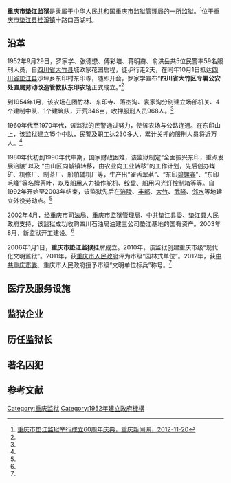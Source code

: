'''重庆市垫江监狱'''是隶属于[[中华人民共和国|中华人民共和国]][[重庆市监狱管理局|重庆市监狱管理局]]的一所监狱。<ref name=cqxww>[http://www.cq.chinanews.com.cn/n/20121120/363799.shtml 重庆市垫江监狱举行成立60周年庆典，重庆新闻网，2012-11-20]{{dead link|date=2018年4月 |bot=InternetArchiveBot |fix-attempted=yes }}</ref>位于[[重庆市|重庆市]][[垫江县|垫江县]][[桂溪镇|桂溪镇]]十路口西湖村。

==沿革==
1952年9月29日，罗家学、张德懋、傅彩培、蒋明裔、俞洪岳共5位民警率59名服刑人员，自[[四川省|四川省]][[大竹县|大竹县]]城欧家花园启程，徒步行走2天，在同年10月1日抵达[[四川省|四川省]][[垫江县|垫江县]]沙坪乡东印村东印寺，随即开会，罗家学宣布“'''四川省大竹区专署公安处直属劳动改造管教队东印农场'''正式成立。”<ref name=cqxww/>

到1954年1月，该农场在团竹林、东印寺、落凼沟、袁家沟分别建立场部机关、4个建制中队、1个建筑队，开荒346亩，收押服刑人员968人。<ref name=cqxww/>

1960年代至1970年代，该监狱的民警通过努力，使该农场与公路连通。在东印山上，该监狱建立15个中队，民警及职工达230多人，累计关押的服刑人员将近万人。<ref name=cqxww/>

1980年代初到1990年代中期，国家财政困难，该监狱制定“全面振兴东印，重点发展涪陵”以及 “由山区向城镇转移，由农业向工业转移”的工作计划，先后创办煤矿、机修厂、制茶厂、船舶辅机厂等，生产出“雀舌翠茗”、“东印[[碧螺春|碧螺春]]”、“东印毛峰”等名牌茶叶，以及船用人力操作舵机、绞盘、船用闪光灯控制箱等等。自1992年开始至2003年结束，该监狱先后在[[涪陵|涪陵]]、[[丰都|丰都]]、[[大竹|大竹]]、[[武隆|武隆]]、[[邻水|邻水]]等地建立外役劳动点。<ref name=cqxww/>

2002年4月，经[[重庆市司法局|重庆市司法局]]、[[重庆市监狱管理局|重庆市监狱管理局]]、中共垫江县委、垫江县人民政府支持，该监狱成功收购四川石油局油建三公司垫江基地的国有资产。2003年8月，新监狱开工建设。<ref name=cqxww/>

2006年1月1日，'''重庆市垫江监狱'''挂牌成立。2010年，该监狱创建重庆市级“现代化文明监狱”。2011年，获[[重庆市人民政府|重庆市人民政府]]评为市级“园林式单位”。2012年，获[[中共重庆市委|中共重庆市委]]、重庆市人民政府授予市级“文明单位标兵”称号。<ref name=cqxww/>

==医疗及服务设施==

==监狱企业==

==历任监狱长==

==著名囚犯==

==参考文献==
{{reflist}}

{{DEFAULTSORT:C}}
[[Category:重庆监狱|Category:重庆监狱]]
[[Category:1952年建立政府機構|Category:1952年建立政府機構]]